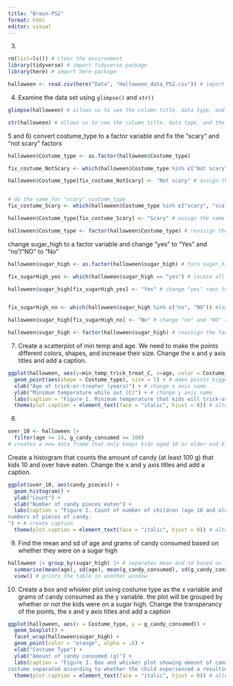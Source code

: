 ```yaml
---
title: "Braun-PS2"
format: html
editor: visual
---
```


3)  

```r
rm(list=ls()) # clear the environment
library(tidyverse) # import tidyverse package
library(here) # import here package
```

```r
halloween <- read.csv(here("Data", "Halloween_data_PS2.csv")) # import the data set
```

4)  Examine the data set using `glimpse()` and `str()`

```r
glimpse(halloween) # allows us to see the column title, data type, and the first few data entries

str(halloween) # allows us to see the column title, data type, and the first few data entries
```

5 and 6) convert costume_type to a factor variable and fix the "scary" and "not scary" factors

```r
halloween$Costume_type <- as.factor(halloween$Costume_type)

fix_costume_NotScary <- which(halloween$Costume_type %in% c("Not scary", "not scary", "notscary")) # find all rows that "not scary"

halloween$Costume_type[fix_costume_NotScary] <- "Not scary" # assign the same name for each of those rows 


# do the same for "scary" costume_type
fix_costume_Scary <- which(halloween$Costume_type %in% c("scary", "scaly", "Scary", "scary ")) # find all rows that "scary"

halloween$Costume_type[fix_costume_Scary] <- "Scary" # assign the same name for each of those rows 

halloween$Costume_type <- factor(halloween$Costume_type) # reassign the factors
```

change sugar_high to a factor variable and change "yes" to "Yes" and "no"/"NO" to "No"

```r
halloween$sugar_high <- as.factor(halloween$sugar_high) # turn sugar_high into a factor

fix_sugarHigh_yes <- which(halloween$sugar_high == "yes") # locate all rows where sugar_high = "yes"

halloween$sugar_high[fix_sugarHigh_yes] <- "Yes" # change "yes" rows to "Yes"


fix_sugarHigh_no <- which(halloween$sugar_high %in% c("no", "NO")) #locate "no" and "NO" rows

halloween$sugar_high[fix_sugarHigh_no] <- "No" # change "no" and "NO" rows to "No"

halloween$sugar_high <- factor(halloween$sugar_high) # reassign the factors
```

7)  Create a scatterplot of min temp and age. We need to make the points different colors, shapes, and increase their size. Change the x and y axis titles and add a caption.

```r
ggplot(halloween, aes(y=min_temp_trick_treat_C, x=age, color = Costume_type)) + 
  geom_point(aes(shape = Costume_type), size = 5) + # make points bigger and color by costume_type
  xlab("Age of trick-or-treater (years)") + # change x axis name
  ylab("Minimum temperature while out (C)") + # change y axis name
  labs(caption = "Figure 1. Minimum temperature that kids will trick-or-treat before going home as a function of each child’s age and costume type.") + # create caption
  theme(plot.caption = element_text(face = "italic", hjust = 0)) # alter caption
```

8)  

```r
over_10 <- halloween |> 
  filter(age >= 10, g_candy_consumed >= 100) 
# creates a new data frame that only keeps kids aged 10 or older and kids who have consumed 100 g of sugar or more
```

Create a histogram that counts the amount of candy (at least 100 g) that kids 10 and over have eaten. Change the x and y axis titles and add a caption.

```r
ggplot(over_10, aes(candy_pieces)) +
  geom_histogram() +
  ylab("Count") +
  xlab("Number of candy pieces eaten") +
  labs(caption = "Figure 2. Count of number of children (age 10 and older and who consumed at least 100 grams of candy) eating different
numbers of pieces of candy.
") + # create caption
  theme(plot.caption = element_text(face = "italic", hjust = 0)) # alter caption
```

9)  Find the mean and sd of age and grams of candy consumed based on whether they were on a sugar high

```r
halloween |> group_by(sugar_high) |> # separates mean and sd based on if the kids were on a sugar high
  summarise(mean(age), sd(age), mean(g_candy_consumed), sd(g_candy_consumed)) |> # finds the means and sd for g_candy_consumed and age
  view() # prints the table in another window
```

10) Create a box and whisker plot using costume type as the x variable and grams of candy consumed as the y variable. the plot will be grouped by whether or not the kids were on a sugar high. Change the transperancy of the points, the x and y axis titles and add a caption

```r
ggplot(halloween, aes(x = Costume_type, y = g_candy_consumed)) +
  geom_boxplot() +
  facet_wrap(halloween$sugar_high) +
  geom_point(color = "orange", alpha = .6) +
  xlab("Costume Type") +
  ylab("Amount of candy consumed (g)") +
  labs(caption = "Figure 3. Box and whisker plot showing amount of candy consumed by children wearing different types of Halloween
costume separated according to whether the child experienced a resulting sugar high (“no” vs. “yes”).") + # create caption
  theme(plot.caption = element_text(face = "italic", hjust = 0)) # alter caption
```
